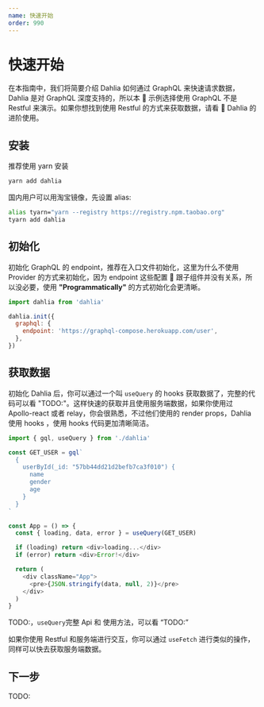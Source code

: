 ```yaml
---
name: 快速开始
order: 990
---
```


# 快速开始

在本指南中，我们将简要介绍 Dahlia 如何通过 GraphQL 来快速请求数据，Dahlia 是对 GraphQL 深度支持的，所以本  示例选择使用 GraphQL 不是 Restful 来演示。如果你想找到使用 Restful 的方式来获取数据，请看  Dahlia 的进阶使用。

## 安装

推荐使用 yarn 安装

```bash
yarn add dahlia
```

国内用户可以用淘宝镜像，先设置 alias:

```bash
alias tyarn="yarn --registry https://registry.npm.taobao.org"
tyarn add dahlia
```

## 初始化

初始化 GraphQL 的 endpoint，推荐在入口文件初始化，这里为什么不使用 Provider 的方式来初始化，因为 endpoint 这些配置  跟子组件并没有关系，所以没必要，使用 **"Programmatically"** 的方式初始化会更清晰。

```js
import dahlia from 'dahlia'

dahlia.init({
  graphql: {
    endpoint: 'https://graphql-compose.herokuapp.com/user',
  },
})
```

## 获取数据

初始化 Dahlia 后，你可以通过一个叫 `useQuery` 的 hooks 获取数据了，完整的代码可以看 "TODO:"。这样快速的获取并且使用服务端数据，如果你使用过 Apollo-react 或者 relay，你会很熟悉，不过他们使用的 render props，Dahlia 使用 hooks ，使用 hooks 代码更加清晰简洁。

```js
import { gql, useQuery } from './dahlia'

const GET_USER = gql`
  {
    userById(_id: "57bb44dd21d2befb7ca3f010") {
      name
      gender
      age
    }
  }
`

const App = () => {
  const { loading, data, error } = useQuery(GET_USER)

  if (loading) return <div>loading...</div>
  if (error) return <div>Error!</div>

  return (
    <div className="App">
      <pre>{JSON.stringify(data, null, 2)}</pre>
    </div>
  )
}
```

TODO:，`useQuery`完整 Api 和 使用方法，可以看 “TODO:”

如果你使用 Restful 和服务端进行交互，你可以通过 `useFetch` 进行类似的操作，同样可以快去获取服务端数据。

## 下一步

TODO:
